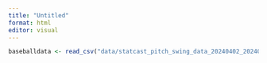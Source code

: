 ---
title: "Untitled"
format: html
editor: visual
---

```{r}
baseballdata <- read_csv("data/statcast_pitch_swing_data_20240402_20240630.csv")
```

